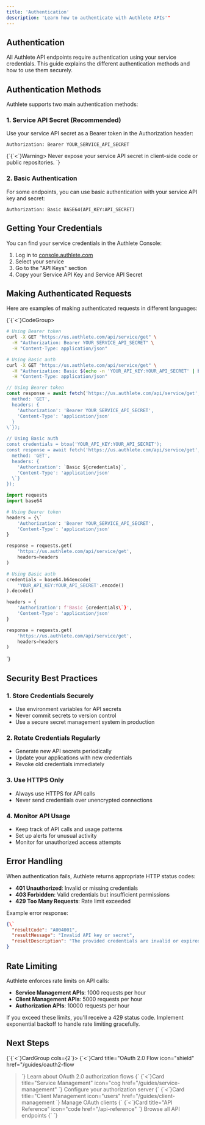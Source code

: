 ```yaml
---
title: 'Authentication'
description: 'Learn how to authenticate with Authlete APIs'"
---
```


## Authentication

All Authlete API endpoints require authentication using your service credentials. This guide explains the different authentication methods and how to use them securely.

## Authentication Methods

Authlete supports two main authentication methods:

### 1. Service API Secret (Recommended)

Use your service API secret as a Bearer token in the Authorization header:

```http
Authorization: Bearer YOUR_SERVICE_API_SECRET
```

{\`{\`<\`}Warning>
Never expose your service API secret in client-side code or public repositories.
</Warning>\`}

### 2. Basic Authentication

For some endpoints, you can use basic authentication with your service API key and secret:

```http
Authorization: Basic BASE64(API_KEY:API_SECRET)
```

## Getting Your Credentials

You can find your service credentials in the Authlete Console:

1. Log in to [console.authlete.com](https://console.authlete.com)
2. Select your service
3. Go to the "API Keys" section
4. Copy your Service API Key and Service API Secret

## Making Authenticated Requests

Here are examples of making authenticated requests in different languages:

{\`{\`<\`}CodeGroup>
```bash cURL
# Using Bearer token
curl -X GET "https://us.authlete.com/api/service/get" \
  -H "Authorization: Bearer YOUR_SERVICE_API_SECRET" \
  -H "Content-Type: application/json"

# Using Basic auth
curl -X GET "https://us.authlete.com/api/service/get" \
  -H "Authorization: Basic $(echo -n 'YOUR_API_KEY:YOUR_API_SECRET' | base64)" \
  -H "Content-Type: application/json"
```

```javascript JavaScript
// Using Bearer token
const response = await fetch('https://us.authlete.com/api/service/get', {\`
  method: 'GET',
  headers: {
    'Authorization': 'Bearer YOUR_SERVICE_API_SECRET',
    'Content-Type': 'application/json'
  }
\`});

// Using Basic auth
const credentials = btoa('YOUR_API_KEY:YOUR_API_SECRET');
const response = await fetch('https://us.authlete.com/api/service/get', {\`
  method: 'GET',
  headers: {
    'Authorization': `Basic ${credentials}`,
    'Content-Type': 'application/json'
  \`}
});
```

```python Python
import requests
import base64

# Using Bearer token
headers = {\`
    'Authorization': 'Bearer YOUR_SERVICE_API_SECRET',
    'Content-Type': 'application/json'
}

response = requests.get(
    'https://us.authlete.com/api/service/get',
    headers=headers
)

# Using Basic auth
credentials = base64.b64encode(
    'YOUR_API_KEY:YOUR_API_SECRET'.encode()
).decode()

headers = {
    'Authorization': f'Basic {credentials\`}',
    'Content-Type': 'application/json'
}

response = requests.get(
    'https://us.authlete.com/api/service/get',
    headers=headers
)
```
</CodeGroup>\`}

## Security Best Practices

### 1. Store Credentials Securely

- Use environment variables for API secrets
- Never commit secrets to version control
- Use a secure secret management system in production

### 2. Rotate Credentials Regularly

- Generate new API secrets periodically
- Update your applications with new credentials
- Revoke old credentials immediately

### 3. Use HTTPS Only

- Always use HTTPS for API calls
- Never send credentials over unencrypted connections

### 4. Monitor API Usage

- Keep track of API calls and usage patterns
- Set up alerts for unusual activity
- Monitor for unauthorized access attempts

## Error Handling

When authentication fails, Authlete returns appropriate HTTP status codes:

- **401 Unauthorized**: Invalid or missing credentials
- **403 Forbidden**: Valid credentials but insufficient permissions
- **429 Too Many Requests**: Rate limit exceeded

Example error response:

```json
{\`
  "resultCode": "A004001",
  "resultMessage": "Invalid API key or secret",
  "resultDescription": "The provided credentials are invalid or expired"
}
```

## Rate Limiting

Authlete enforces rate limits on API calls:

- **Service Management APIs**: 1000 requests per hour
- **Client Management APIs**: 5000 requests per hour
- **Authorization APIs**: 10000 requests per hour

If you exceed these limits, you'll receive a 429 status code. Implement exponential backoff to handle rate limiting gracefully.

## Next Steps

{\`{\`<\`}CardGroup cols={2\`}>
  {\`<\`}Card
    title="OAuth 2.0 Flow
    icon="shield"
    href="/guides/oauth2-flow
  >\`}
    Learn about OAuth 2.0 authorization flows
  {\`</Card>
  {\`<\`}Card
    title="Service Management"
    icon="cog
    href="/guides/service-management"
  >\`}
    Configure your authorization server
  {\`</Card>
  {\`<\`}Card
    title="Client Management
    icon="users"
    href="/guides/client-management
  >\`}
    Manage OAuth clients
  {\`</Card>
  {\`<\`}Card
    title="API Reference"
    icon="code
    href="/api-reference"
  >\`}
    Browse all API endpoints
  {\`</Card>
</CardGroup>\`}
